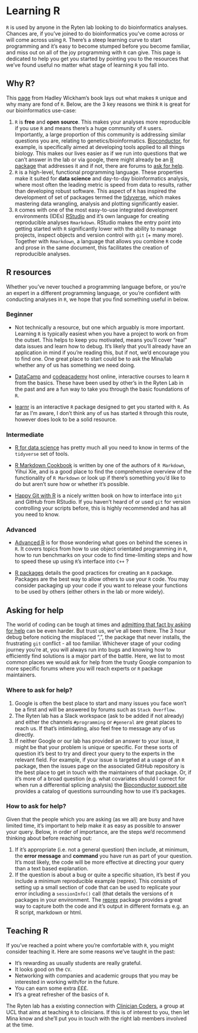 # Learning R {#learning-r}

`R` is used by anyone in the Ryten lab looking to do bioinformatics analyses. Chances are, if you've joined to do bioinformatics you've come across or will come across using `R`. There's a steep learning curve to start programming and it's easy to become stumped before you become familiar, and miss out on all of the joy programming with `R` can give. This page is dedicated to help you get you started by pointing you to the resources that we've found useful no matter what stage of learning `R` you fall into.

## Why R?

This [page](https://adv-r.hadley.nz/introduction.html#why-r) from Hadley Wickham's book lays out what makes `R` unique and why many are fond of `R`. Below, are the 3 key reasons we think `R` is great for our bioinformatics use-case:

1.  `R` is **free** and **open source**. This makes your analyses more reproducible if you use `R` and means there's a huge community of `R` users. Importantly, a large proportion of this community is addressing similar questions you are, relating to genetics/bioinformatics. [Bioconductor](https://www.bioconductor.org/), for example, is specifically aimed at developing tools applied to all things biology. This makes our lives easier as if we run into questions that we can't answer in the lab or via google, there might already be an [R package](https://bioconductor.org/packages/devel/bioc/) that addresses it and if not, there are forums to [ask for help](#asking-for-help).
2.  `R` is a high-level, functional programming language. These properties make it suited for **data science** and day-to-day bioinformatics analysis, where most often the leading metric is speed from data to results, rather than developing robust software. This aspect of `R` has inspired the development of set of packages termed the [tidyverse](https://www.tidyverse.org/), which makes mastering data wrangling, analysis and plotting significantly easier.
3.  `R` comes with one of the most easy-to-use integrated development environments (IDEs) [RStudio](https://rstudio.com/) and it's own language for creating reproducible analyses `Rmarkdown`. RStudio makes the entry point into getting started with `R` significantly lower with the ability to manage projects, inspect objects and version control with `git` (+ many more). Together with `Rmarkdown`, a language that allows you combine `R` code and prose in the same document, this facilitates the creation of reproducible analyses.

## R resources

Whether you've never touched a programming language before, or you're an expert in a different programming language, or you're confident with conducting analyses in `R`, we hope that you find something useful in below.

### Beginner

-   Not technically a resource, but one which arguably is more important. Learning `R` is typically easiest when you have a project to work on from the outset. This helps to keep you motivated, means you'll cover "real" data issues and learn how to debug. It's likely that you'll already have an application in mind if you're reading this, but if not, we'd encourage you to find one. One great place to start could be to ask the Mina/lab whether any of us has something we need doing.

-   [DataCamp](https://www.datacamp.com/?utm_source=adwords_ppc&utm_campaignid=805200711&utm_adgroupid=39268379982&utm_device=c&utm_keyword=datacamp&utm_matchtype=e&utm_network=g&utm_adpostion=&utm_creative=340731356548&utm_targetid=kwd-297372810188&utm_loc_interest_ms=&utm_loc_physical_ms=9045906&gclid=Cj0KCQiA7qP9BRCLARIsABDaZziaBxYZlLNWXXZmKSeK_0wWjAPg_JVUIy49dwAfACQMIInjumNYUCYaAr4ZEALw_wcB) and [codeacademy](https://www.codecademy.com/) host online, interactive courses to learn `R` from the basics. These have been used by other's in the Ryten Lab in the past and are a fun way to take you through the basic foundations of `R`.

-   [learnr](https://rstudio.github.io/learnr/) is an interactive `R` package designed to get you started with `R`. As far as I'm aware, I don't think any of us has started `R` through this route, however does look to be a solid resource.

### Intermediate

-   [R for data science](https://r4ds.had.co.nz/) has pretty much all you need to know in terms of the `tidyverse` set of tools.

-   [R Markdown Cookbook](https://bookdown.org/yihui/rmarkdown-cookbook/) is written by one of the authors of `R Markdown`, Yihui Xie, and is a good place to find the comprehensive overview of the functionality of `R Markdown` or look up if there's something you'd like to do but aren't sure how or whether it's possible.

-   [Happy Git with R](https://happygitwithr.com/) is a nicely written book on how to interface into `git` and GitHub from RStudio. If you haven't heard of or used `git` for version controlling your scripts before, this is highly recommended and has all you need to know.

### Advanced

-   [Advanced R](https://adv-r.hadley.nz/) is for those wondering what goes on behind the scenes in `R`. It covers topics from how to use object orientated programming in `R`, how to run benchmarks on your code to find time-limiting steps and how to speed these up using `R`'s interface into `C++` ?

-   [R packages](https://r-pkgs.org/) details the good practices for creating an `R` package. Packages are the best way to allow others to use your `R` code. You may consider packaging up your code if you want to release your functions to be used by others (either others in the lab or more widely).

## Asking for help {#asking-for-help}

The world of coding can be tough at times and [admitting that fact by asking for help](https://lcolladotor.github.io/2018/11/12/asking-for-help-is-challenging-but-is-typically-worth-it/#.X6k_X1P7RhE) can be even harder. But trust us, we've all been there. The 3 hour debug before noticing the misplaced ",", the package that never installs, the frustrating `git` conflict - all too familiar. Whichever stage of your coding journey you're at, you will always run into bugs and knowing how to efficiently find solutions is a major part of the battle. Here, we list to most common places we would ask for help from the trusty Google companion to more specific forums where you will reach experts or `R` package maintainers.

### Where to ask for help?

1.  Google is often the best place to start and many issues you face won't be a first and will be answered by forums such as `Stack Overflow`.
2.  The Ryten lab has a Slack workspace (ask to be added if not already) and either the channels `#programming` or `#general` are great places to reach us. If that's intimidating, also feel free to message any of us directly.
3.  If neither Google or our lab has provided an answer to your issue, it might be that your problem is unique or specific. For these sorts of question it's best to try and direct your query to the experts in the relevant field. For example, if your issue is targeted at a usage of an `R` package, then the issues page on the associated GitHub repository is the best place to get in touch with the maintainers of that package. Or, if it's more of a broad question (e.g. what covariates should I correct for when run a differential splicing analysis) the [Bioconductor support site](https://support.bioconductor.org/) provides a catalog of questions surrounding how to use it's packages.

### How to ask for help? 

Given that the people which you are asking (as we all) are busy and have limited time, it's important to help make it as easy as possible to answer your query. Below, in order of importance, are the steps we'd recommend thinking about before reaching out:

1.  If it's appropriate (i.e. not a general question) then include, at minimum, the **error message** and **command** you have run as part of your question. It's most likely, the code will be more effective at directing your query than a text based explanation.
2.  If the question is about a bug or quite a specific situation, it's best if you include a minimum reproducible example (reprex). This consists of setting up a small section of code that can be used to replicate your error including a `sessionInfo()` call (that details the versions of `R` packages in your environment. The [reprex](https://reprex.tidyverse.org/reference/reprex.html) package provides a great way to capture both the code and it's output in different formats e.g. an R script, markdown or html.

## Teaching R

If you've reached a point where you're comfortable with `R`, you might consider teaching it. Here are some reasons we've taught in the past:

-   It's rewarding as usually students are really grateful.
-   It looks good on the `CV`.
-   Networking with companies and academic groups that you may be interested in working with/for in the future.
-   You can earn some extra £££.
-   It's a great refresher of the basics of `R`.

The Ryten lab has a existing connection with [Clinician Coders](https://github.com/ClinicianCoders/ClinicianCoders), a group at UCL that aims at teaching `R` to clinicians. If this is of interest to you, then let Mina know and she'll put you in touch with the right lab members involved at the time.
